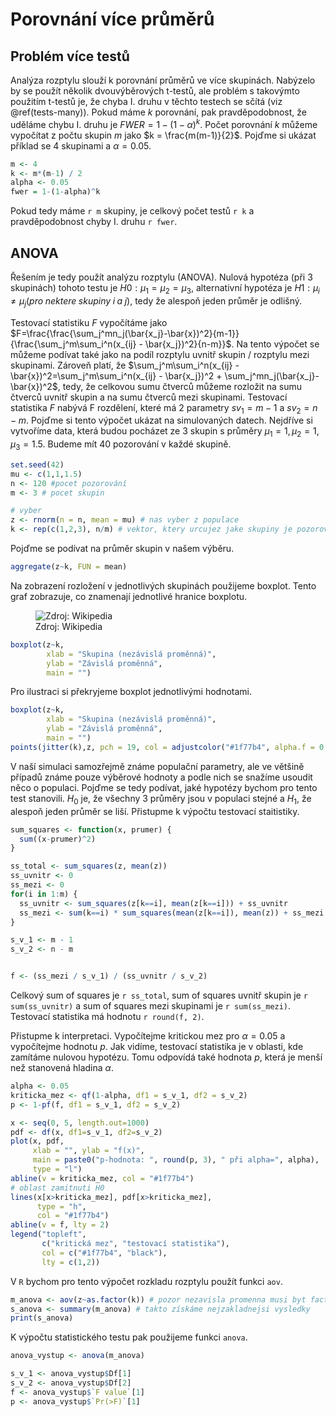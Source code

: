 # Porovnání více průměrů

## Problém více testů
Analýza rozptylu slouží k porovnání průměrů ve více skupinách. Nabýzelo by se použít několik dvouvýběrových t-testů, ale problém s takovýmto použitím t-testů je, že chyba I. druhu v těchto testech se sčítá (viz \@ref(tests-many)). Pokud máme $k$ porovnání, pak pravděpodobnost, že uděláme chybu I. druhu je $FWER = 1-(1-\alpha)^k$. Počet porovnání $k$ můžeme vypočítat z počtu skupin $m$ jako $k = \frac{m(m-1)}{2}$. Pojďme si ukázat příklad se 4 skupinami a $\alpha=0.05$.

```r
m <- 4
k <- m*(m-1) / 2
alpha <- 0.05
fwer = 1-(1-alpha)^k
```

Pokud tedy máme `r m` skupiny, je celkový počet testů `r k` a pravděpodobnost chyby I. druhu `r fwer`. 

## ANOVA
Řešením je tedy použít analýzu rozptylu (ANOVA). Nulová hypotéza (při 3 skupinách) tohoto testu je $H0: \mu_1=\mu_2=\mu_3$, alternativní hypotéza je $H1: \mu_i \ne \mu_j (pro\;nektere\;skupiny\;i\;a\;j)$, tedy že alespoň jeden průměr je odlišný. 

Testovací statistiku $F$ vypočítáme jako $F=\frac{\frac{\sum_j^mn_j(\bar{x_j}-\bar{x})^2}{m-1}}{\frac{\sum_j^m\sum_i^n(x_{ij} - \bar{x_j})^2}{n-m}}$. Na tento výpočet se můžeme podívat také jako na podíl rozptylu uvnitř skupin / rozptylu mezi skupinami. Zároveň platí, že $\sum_j^m\sum_i^n(x_{ij} - \bar{x})^2=\sum_j^m\sum_i^n(x_{ij} - \bar{x_j})^2 + \sum_j^mn_j(\bar{x_j}-\bar{x})^2$, tedy, že celkovou sumu čtverců můžeme rozložit na sumu čtverců uvnitř skupin a na sumu čtverců mezi skupinami. Testovací statistika $F$ nabývá F rozdělení, které má 2 parametry $sv_1 = m-1$ a $sv_2=n-m$.
Pojďme si tento výpočet ukázat na simulovaných datech. Nejdříve si vytvoříme data, která budou pocházet ze 3 skupin s průměry $\mu_1=1, \mu_2=1, \mu_3=1.5$. Budeme mít 40 pozorování v každé skupině. 
```r
set.seed(42)
mu <- c(1,1,1.5)
n <- 120 #pocet pozorování
m <- 3 # pocet skupin

# vyber
z <- rnorm(n = n, mean = mu) # nas vyber z populace
k <- rep(c(1,2,3), n/m) # vektor, ktery urcujez jake skupiny je pozorovani
```

Pojďme se podívat na průměr skupin v našem výběru.
```r
aggregate(z~k, FUN = mean)
```

Na zobrazení rozložení v jednotlivých skupinách použijeme boxplot. Tento graf zobrazuje, co znamenají jednotlivé hranice boxplotu.

![Zdroj: Wikipedia](https://upload.wikimedia.org/wikipedia/commons/thumb/1/1a/Boxplot_vs_PDF.svg/1920px-Boxplot_vs_PDF.svg.png)

```r
boxplot(z~k, 
        xlab = "Skupina (nezávislá proměnná)", 
        ylab = "Závislá proměnná", 
        main = "")
```

Pro ilustraci si překryjeme boxplot jednotlivými hodnotami.   
```r
boxplot(z~k, 
        xlab = "Skupina (nezávislá proměnná)", 
        ylab = "Závislá proměnná", 
        main = "")
points(jitter(k),z, pch = 19, col = adjustcolor("#1f77b4", alpha.f = 0.5))
```

V naší simulaci samozřejmě známe populační parametry, ale ve většině případů známe pouze výběrové hodnoty a podle nich se snažíme usoudit něco o populaci. Pojďme se tedy podívat, jaké hypotézy bychom pro tento test stanovili. $H_0$ je, že všechny 3 průměry jsou v populaci stejné a $H_1$, že alespoň jeden průměr se liší. Přistupme k výpočtu testovací staitistiky.

```r
sum_squares <- function(x, prumer) {
  sum((x-prumer)^2)
}

ss_total <- sum_squares(z, mean(z))
ss_uvnitr <- 0
ss_mezi <- 0
for(i in 1:m) {
  ss_uvnitr <- sum_squares(z[k==i], mean(z[k==i])) + ss_uvnitr
  ss_mezi <- sum(k==i) * sum_squares(mean(z[k==i]), mean(z)) + ss_mezi
}

s_v_1 <- m - 1
s_v_2 <- n - m


f <- (ss_mezi / s_v_1) / (ss_uvnitr / s_v_2)
```

Celkový sum of squares je `r ss_total`, sum of squares uvnitř skupin je `r sum(ss_uvnitr)` a sum of squares mezi skupinami je `r sum(ss_mezi)`. Testovací statistika má hodnotu `r round(f, 2)`.


Přistupme k interpretaci. Vypočítejme kritickou mez pro $\alpha=0.05$ a vypočítejme hodnotu $p$. Jak vidíme, testovací statistika je v oblasti, kde zamítáme nulovou hypotézu. Tomu odpovídá také hodnota $p$, která je menší než stanovená hladina $\alpha$. 
```r
alpha <- 0.05
kriticka_mez <- qf(1-alpha, df1 = s_v_1, df2 = s_v_2) 
p <- 1-pf(f, df1 = s_v_1, df2 = s_v_2)

x <- seq(0, 5, length.out=1000)
pdf <- df(x, df1=s_v_1, df2=s_v_2)
plot(x, pdf, 
     xlab = "", ylab = "f(x)", 
     main = paste0("p-hodnota: ", round(p, 3), " při alpha=", alpha),
     type = "l")
abline(v = kriticka_mez, col = "#1f77b4")
# oblast zamitnuti H0
lines(x[x>kriticka_mez], pdf[x>kriticka_mez], 
      type = "h",
      col = "#1f77b4")
abline(v = f, lty = 2)
legend("topleft", 
       c("kritická mez", "testovací statistika"), 
       col = c("#1f77b4", "black"), 
       lty = c(1,2))
```

V `R` bychom pro tento výpočet rozkladu rozptylu použít funkci `aov`. 
```r
m_anova <- aov(z~as.factor(k)) # pozor nezavisla promenna musi byt factor
s_anova <- summary(m_anova) # takto získáme nejzakladnejsi vysledky
print(s_anova)
```

K výpočtu statistického testu pak použijeme funkci `anova`.
```r
anova_vystup <- anova(m_anova)

s_v_1 <- anova_vystup$Df[1]
s_v_2 <- anova_vystup$Df[2]
f <- anova_vystup$`F value`[1]
p <- anova_vystup$`Pr(>F)`[1]
```